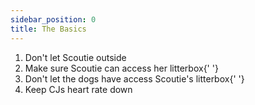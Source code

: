 ```yaml
---
sidebar_position: 0
title: The Basics
---
```


<ol>
<li>
  Don't let Scoutie outside <i class="fa-solid fa-cat"></i>
</li>
<li>
  Make sure Scoutie can access her litterbox{' '}
  <i class="fa-solid fa-poo"></i>
</li>
<li>
  Don't let the dogs have access Scoutie's litterbox{' '}
  <i class="fa-solid fa-poop"></i>
</li>
<li>
  Keep CJs heart rate down <i class="fa-solid fa-heart"></i>
</li>
</ol>
